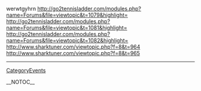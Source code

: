 werwtgyhrn http://go2tennisladder.com/modules.php?name=Forums&file=viewtopic&t=1079&highlight= http://go2tennisladder.com/modules.php?name=Forums&file=viewtopic&t=1081&highlight= http://go2tennisladder.com/modules.php?name=Forums&file=viewtopic&t=1082&highlight= http://www.sharktuner.com/viewtopic.php?f=8&t=964 http://www.sharktuner.com/viewtopic.php?f=8&t=965
----
[[CategoryEvents]]

__NOTOC__